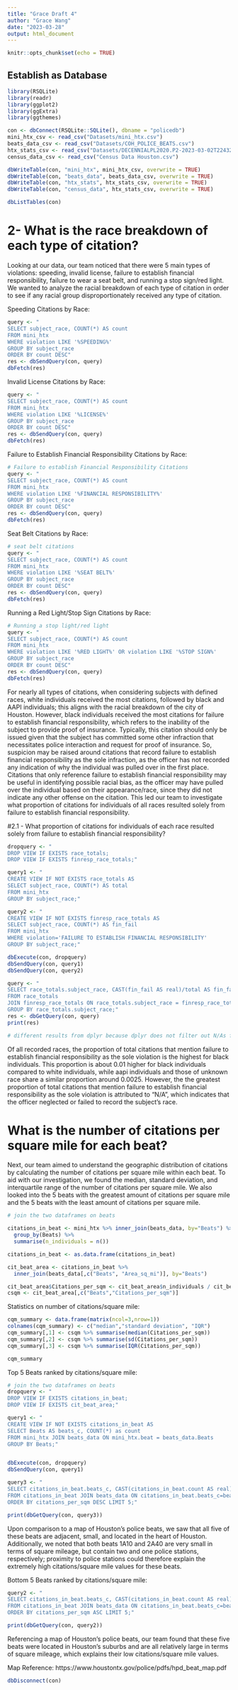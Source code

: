 ```yaml
---
title: "Grace Draft 4"
author: "Grace Wang"
date: "2023-03-28"
output: html_document
---
```


```r
knitr::opts_chunk$set(echo = TRUE)
```

## Establish as Database

```r
library(RSQLite)
library(readr)
library(ggplot2)
library(ggExtra)
library(ggthemes)
```

```r

con <- dbConnect(RSQLite::SQLite(), dbname = "policedb")
mini_htx_csv <- read_csv("Datasets/mini_htx.csv")
beats_data_csv <- read_csv("Datasets/COH_POLICE_BEATS.csv")
htx_stats_csv <- read_csv("Datasets/DECENNIALPL2020.P2-2023-03-02T224324.csv")
census_data_csv <- read_csv("Census Data Houston.csv")

dbWriteTable(con, "mini_htx", mini_htx_csv, overwrite = TRUE)
dbWriteTable(con, "beats_data", beats_data_csv, overwrite = TRUE)
dbWriteTable(con, "htx_stats", htx_stats_csv, overwrite = TRUE)
dbWriteTable(con, "census_data", htx_stats_csv, overwrite = TRUE)

dbListTables(con)

```
# 2- What is the race breakdown of each type of citation?

Looking at our data, our team noticed that there were 5 main types of violations: speeding, invalid license, failure to establish financial responsibility, failure to wear a seat belt, and running a stop sign/red light. We wanted to analyze the racial breakdown of each type of citation in order to see if any racial group disproportionately received any type of citation.

Speeding Citations by Race:
```r
query <- "
SELECT subject_race, COUNT(*) AS count
FROM mini_htx
WHERE violation LIKE '%SPEEDING%'
GROUP BY subject_race
ORDER BY count DESC"
res <- dbSendQuery(con, query)
dbFetch(res)
```

Invalid License Citations by Race:
```r
query <- "
SELECT subject_race, COUNT(*) AS count
FROM mini_htx
WHERE violation LIKE '%LICENSE%'
GROUP BY subject_race
ORDER BY count DESC"
res <- dbSendQuery(con, query)
dbFetch(res)
```

Failure to Establish Financial Responsibility Citations by Race:
```r
# Failure to establish Financial Responsibility Citations
query <- "
SELECT subject_race, COUNT(*) AS count
FROM mini_htx
WHERE violation LIKE '%FINANCIAL RESPONSIBILITY%'
GROUP BY subject_race
ORDER BY count DESC"
res <- dbSendQuery(con, query)
dbFetch(res)
```

Seat Belt Citations by Race:
```r
# seat belt citations
query <- "
SELECT subject_race, COUNT(*) AS count
FROM mini_htx
WHERE violation LIKE '%SEAT BELT%'
GROUP BY subject_race
ORDER BY count DESC"
res <- dbSendQuery(con, query)
dbFetch(res)

```

Running a Red Light/Stop Sign Citations by Race:
```r
# Running a stop light/red light
query <- "
SELECT subject_race, COUNT(*) AS count
FROM mini_htx
WHERE violation LIKE '%RED LIGHT%' OR violation LIKE '%STOP SIGN%'
GROUP BY subject_race
ORDER BY count DESC"
res <- dbSendQuery(con, query)
dbFetch(res)
```
For nearly all types of citations, when considering subjects with defined races, white individuals received the most citations, followed by black and AAPI individuals; this aligns with the racial breakdown of the city of Houston. 
However, black individuals received the most citations for failure to establish financial responsibility, which refers to the inability of the subject to provide proof of insurance. Typically, this citation should only be issued given that the subject has committed some other infraction that necessitates police interaction and request for proof of insurance. So, suspicion may be raised around citations that record failure to establish financial responsibility as the sole infraction, as the officer has not recorded any indication of why the individual was pulled over in the first place. Citations that only reference failure to establish financial responsibility may be useful in identifying possible racial bias, as the officer may have pulled over the individual based on their appearance/race, since they did not indicate any other offense on the citation. This led our team to investigate what proportion of citations for individuals of all races resulted solely from failure to establish financial responsibility.

#2.1 - What proportion of citations for individuals of each race resulted solely from failure to establish financial responsibility?
```r
dropquery <- "
DROP VIEW IF EXISTS race_totals;
DROP VIEW IF EXISTS finresp_race_totals;"

query1 <- "
CREATE VIEW IF NOT EXISTS race_totals AS
SELECT subject_race, COUNT(*) AS total
FROM mini_htx
GROUP BY subject_race;"

query2 <- "
CREATE VIEW IF NOT EXISTS finresp_race_totals AS
SELECT subject_race, COUNT(*) AS fin_fail
FROM mini_htx
WHERE violation='FAILURE TO ESTABLISH FINANCIAL RESPONSIBILITY'
GROUP BY subject_race;"

dbExecute(con, dropquery)
dbSendQuery(con, query1)
dbSendQuery(con, query2)

query <- "
SELECT race_totals.subject_race, CAST(fin_fail AS real)/total AS fin_fail_percentage
FROM race_totals
JOIN finresp_race_totals ON race_totals.subject_race = finresp_race_totals.subject_race
GROUP BY race_totals.subject_race;"
res <- dbGetQuery(con, query)
print(res)

# different results from dplyr because dplyr does not filter out N/As from race totals, so race totals were higher for every race

```
Of all recorded races, the proportion of total citations that mention failure to establish financial responsibility as the sole violation is the highest for black individuals. This proportion is about 0.01 higher for black individuals compared to white individuals, while aapi individuals and those of unknown race share a similar proportion around 0.0025. However, the the greatest proportion of total citations that mention failure to establish financial responsibility as the sole violation is attributed to "N/A", which indicates that the officer neglected or failed to record the subject's race. 

# What is the number of citations per square mile for each beat?
Next, our team aimed to understand the geographic distribution of citations by calculating the number of citations per square mile within each beat. To aid with our investigation, we found the median, standard deviation, and interquartile range of the number of citations per square mile. We also looked into the 5 beats with the greatest amount of citations per square mile and the 5 beats with the least amount of citations per square mile.

```r
# join the two dataframes on beats

citations_in_beat <- mini_htx %>% inner_join(beats_data, by="Beats") %>%
  group_by(Beats) %>%
  summarise(n_individuals = n())

citations_in_beat <- as.data.frame(citations_in_beat)

cit_beat_area <- citations_in_beat %>% 
  inner_join(beats_data[,c("Beats", "Area_sq_mi")], by="Beats")

cit_beat_area$Citations_per_sqm <- cit_beat_area$n_individuals / cit_beat_area$Area_sq_mi
csqm <- cit_beat_area[,c("Beats","Citations_per_sqm")]
```
Statistics on number of citations/square mile:
```r
cqm_summary <- data.frame(matrix(ncol=3,nrow=1))
colnames(cqm_summary) <- c("median","standard deviation", "IQR")
cqm_summary[,1] <- csqm %>% summarise(median(Citations_per_sqm))
cqm_summary[,2] <- csqm %>% summarise(sd(Citations_per_sqm))
cqm_summary[,3] <- csqm %>% summarise(IQR(Citations_per_sqm))

cqm_summary
```

Top 5 Beats ranked by citations/square mile:
```r
# join the two dataframes on beats
dropquery <- "
DROP VIEW IF EXISTS citations_in_beat;
DROP VIEW IF EXISTS cit_beat_area;"

query1 <- "
CREATE VIEW IF NOT EXISTS citations_in_beat AS
SELECT Beats AS beats_c, COUNT(*) as count
FROM mini_htx JOIN beats_data ON mini_htx.beat = beats_data.Beats
GROUP BY Beats;"


dbExecute(con, dropquery)
dbSendQuery(con, query1)

query3 <- "
SELECT citations_in_beat.beats_c, CAST(citations_in_beat.count AS real)/beats_data.Area_sq_mi AS citations_per_sqm
FROM citations_in_beat JOIN beats_data ON citations_in_beat.beats_c=beats_data.Beats
ORDER BY citations_per_sqm DESC LIMIT 5;"

print(dbGetQuery(con, query3))
```
Upon comparison to a map of Houston's police beats, we saw that all five of these beats are adjacent, small, and located in the heart of Houston. Additionally, we noted that both beats 1A10 and 2A40 are very small in terms of square mileage, but contain two and one police stations, respectively; proximity to police stations could therefore explain the extremely high citations/square mile values for these beats.

Bottom 5 Beats ranked by citations/square mile:
```r


query2 <- "
SELECT citations_in_beat.beats_c, CAST(citations_in_beat.count AS real)/beats_data.Area_sq_mi AS citations_per_sqm
FROM citations_in_beat JOIN beats_data ON citations_in_beat.beats_c=beats_data.Beats
ORDER BY citations_per_sqm ASC LIMIT 5;"

print(dbGetQuery(con, query2))
```
Referencing a map of Houston's police beats, our team found that these five beats were located in Houston's suburbs and are all relatively large in terms of square mileage, which explains their low citations/square mile values.

Map Reference: https://www.houstontx.gov/police/pdfs/hpd_beat_map.pdf

```r

dbDisconnect(con)

```
